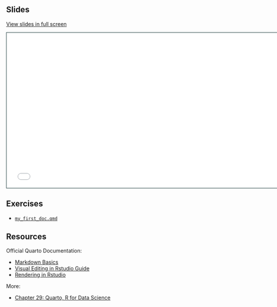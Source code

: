 ## Slides

[View slides in full screen](slides.html)

```{=html}
<iframe class="slide-deck" src="slides.html" height="420" width="747" style="border: 1px solid #123233;"></iframe>
```

## Exercises

- [`my_first_doc.qmd`](../exercises/my_first_doc.qmd)
<!--- [`my_first_doc.html`](../exercises-all/day01-exercises/my_first_doc.html) -->

## Resources

Official Quarto Documentation:

- [Markdown Basics](https://quarto.org/docs/authoring/markdown-basics.html)
- [Visual Editing in Rstudio Guide](https://quarto.org/docs/visual-editor/)
- [Rendering in Rstudio](https://quarto.org/docs/tools/rstudio.html#render-and-preview)

More:

- [Chapter 29: Quarto, R for Data Science](https://r4ds.hadley.nz/quarto.html)
